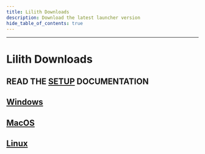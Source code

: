 ```yaml
---
title: Lilith Downloads
description: Download the latest launcher version
hide_table_of_contents: true
---
```


---

# Lilith Downloads

## READ THE [SETUP](/docs/setup) DOCUMENTATION

## [Windows](https://github.com/lilithmod/launcher/releases/download/stable-3/lilith-launcher-windows-s3.exe)

## [MacOS](https://github.com/lilithmod/launcher/releases/download/stable-3/Lilith-Launcher-MACOS-DOWNLOAD-ME.zip)

## [Linux](https://github.com/lilithmod/launcher/releases/download/stable-3/lilith-launcher-linux-s3)